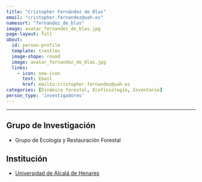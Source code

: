 ```yaml
---
title: "Cristopher Fernández de Blas"
email: "cristopher.fernandez@uah.es"  
namesort: "fernandez_de_blas"
image: avatar_fernandez_de_blas.jpg
page-layout: full
about: 
  id: person-profile
  template: trestles
  image-shape: round
  image: avatar_fernandez_de_blas.jpg
  links:
    - icon: new-icon
      text: Email
      href: mailto:cristopher.fernandez@uah.es
categories: [Dinámica forestal, Ecofisiología, Inventario]
person_type: 'investigadores'
---
```

 
<hr>

:::{#person-profile}

## Grupo de Investigación
- Grupo de Ecología y Restauración Forestal

## Institución
- [Universidad de Alcalá de Henares](https://www.uah.es)

:::

